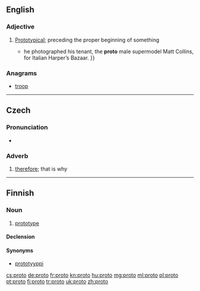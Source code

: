 {{also|proto-|protó}}
==English==

===Adjective===
{{en-adj|-}}

# [[prototype|Prototypical]]; preceding the proper beginning of something
#* {{quote-news|2007|March 11|Horacio Silva|Muscle Man|New York Times|url=http://www.nytimes.com/2007/03/11/style/tmagazine/11tmuscle.html
|passage={{...|After studying economics at Bard College in New York, Ritts moved back to the West Coast; his break came in 1978 when}} he photographed his tenant, the '''proto''' male supermodel Matt Collins, for Italian Harper’s Bazaar. }}

===Anagrams===
* [[troop#English|troop]]

----

==Czech==

===Pronunciation===
* {{audio|Cs-proto.ogg|audio}}

===Adverb===
{{head|cs|adverb}}

# [[therefore]]; that is why

----

==Finnish==

===Noun===
{{fi-noun}}

# {{context|colloquial|lang=fi}} [[prototype]]

====Declension====
{{fi-decl-valo|prot}}

====Synonyms====
* [[prototyyppi]]

[[cs:proto]]
[[de:proto]]
[[fr:proto]]
[[kn:proto]]
[[hu:proto]]
[[mg:proto]]
[[ml:proto]]
[[pl:proto]]
[[pt:proto]]
[[fi:proto]]
[[tr:proto]]
[[uk:proto]]
[[zh:proto]]